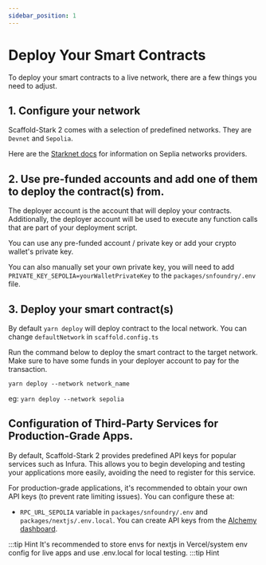 ```yaml
---
sidebar_position: 1
---
```


# Deploy Your Smart Contracts

To deploy your smart contracts to a live network, there are a few things you need to adjust.

## 1. Configure your network

Scaffold-Stark 2 comes with a selection of predefined networks. They are `Devnet` and `Sepolia`.

Here are the [Starknet docs](https://docs.starknet.io/documentation/tools/api-services/) for information on Seplia networks providers.

## 2. Use pre-funded accounts and add one of them to deploy the contract(s) from.

The deployer account is the account that will deploy your contracts. Additionally, the deployer account will be used to execute any function calls that are part of your deployment script.

You can use any pre-funded account / private key or add your crypto wallet's private key.

You can also manually set your own private key, you will need to add `PRIVATE_KEY_SEPOLIA=yourWalletPrivateKey` to the `packages/snfoundry/.env` file.

## 3. Deploy your smart contract(s)

By default `yarn deploy` will deploy contract to the local network. You can change `defaultNetwork` in `scaffold.config.ts`

Run the command below to deploy the smart contract to the target network. Make sure to have some funds in your deployer account to pay for the transaction.

```
yarn deploy --network network_name
```

eg: `yarn deploy --network sepolia`

## Configuration of Third-Party Services for Production-Grade Apps.

By default, Scaffold-Stark 2 provides predefined API keys for popular services such as Infura. This allows you to begin developing and testing your applications more easily, avoiding the need to register for this service.

For production-grade applications, it's recommended to obtain your own API keys (to prevent rate limiting issues). You can configure these at:

- `RPC_URL_SEPOLIA` variable in `packages/snfoundry/.env` and `packages/nextjs/.env.local`. You can create API keys from the [Alchemy dashboard](https://dashboard.alchemy.com/).

:::tip Hint
It's recommended to store envs for nextjs in Vercel/system env config for live apps and use .env.local for local testing.
:::tip Hint
